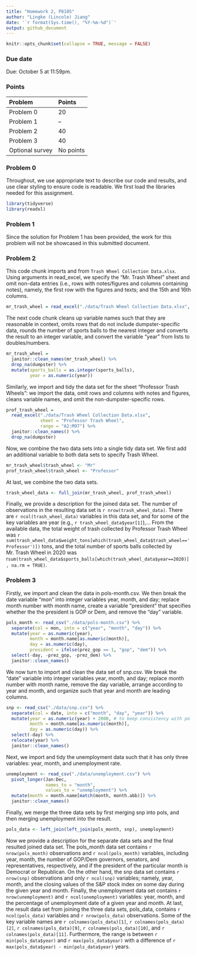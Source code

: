 ```yaml
---
title: "Homework 2, P8105"
author: "Lingke (Lincole) Jiang"
date: '`r format(Sys.time(), "%Y-%m-%d")`'
output: github_document
---
```


```r
knitr::opts_chunk$set(collapse = TRUE, message = FALSE)
```

### Due date

Due: October 5 at 11:59pm. 

### Points

| Problem         | Points    |
|:--------------- |:--------- |
| Problem 0       | 20        |
| Problem 1       | --        |
| Problem 2       | 40        |
| Problem 3       | 40        |
| Optional survey | No points |


### Problem 0

Throughout, we use appropriate text to describe our code and results, and use clear styling to ensure code is readable. We first load the libraries needed for this assignment.

```r
library(tidyverse)
library(readxl)
```


### Problem 1

Since the solution for Problem 1 has been provided, the work for this problem will not be showcased in this submitted document.



### Problem 2

This code chunk imports and  from `Trash Wheel Collection Data.xlsx`. Using arguments in read_excel, we specify the "Mr. Trash Wheel" sheet and omit non-data entries (i.e., rows with notes/figures and columns containing notes), namely, the first row with the figures and texts; and the 15th and 16th columns.

```r
mr_trash_wheel = read_excel("./data/Trash Wheel Collection Data.xlsx", sheet = "Mr. Trash Wheel", range = "A2:N550")
```

The next code chunk cleans up variable names such that they are reasonable in context, omits rows that do not include dumpster-specific data, rounds the number of sports balls to the nearest integer and converts the result to an integer variable, and convert the variable "year" from lists to doubles/numbers.

```r
mr_trash_wheel = 
  janitor::clean_names(mr_trash_wheel) %>% 
  drop_na(dumpster) %>% 
  mutate(sports_balls = as.integer(sports_balls),
         year = as.numeric(year)) 
```

Similarly, we import and tidy the data set for the sheet "Professor Trash Wheels": we import the data, omit rows and columns with notes and figures, cleans variable names, and omit the non-dumpster-specific rows.

```r
prof_trash_wheel = 
  read_excel("./data/Trash Wheel Collection Data.xlsx", 
             sheet = "Professor Trash Wheel", 
             range = "A2:M97") %>% 
  janitor::clean_names() %>% 
  drop_na(dumpster)
```

Now, we combine the two data sets into a single tidy data set. We first add an additional variable to both data sets to specify Trash Wheel.

```r
mr_trash_wheel$trash_wheel <- "Mr"
prof_trash_wheel$trash_wheel <- "Professor"
```

At last, we combine the two data sets.

```r
trash_wheel_data <- full_join(mr_trash_wheel, prof_trash_wheel) 
```

Finally, we provide a description for the joined data set. The number of observations in the resulting data set is `r nrow(trash_wheel_data)`. There are `r ncol(trash_wheel_data)` variables in this data set, and for some of the key variables are year (e.g., `r trash_wheel_data$year[1]`),... From the available data, the total weight of trash collected by Professor Trash Wheel was `r sum(trash_wheel_data$weight_tons[which(trash_wheel_data$trash_wheel=='Professor')])` tons, and the total number of sports balls collected by Mr. Trash Wheel in 2020 was r`sum(trash_wheel_data$sports_balls[which(trash_wheel_data$year==2020)], na.rm = TRUE)`. 



### Problem 3

Firstly, we import and clean the data in pols-month.csv. We then break the date variable "mon" into integer variables year, month, and day; replace month number with month name, create a variable "president" that specifies whether the the president is GOP or Dem, and remove the "day" variable.

```r
pols_month <- read_csv("./data/pols-month.csv") %>% 
  separate(col = mon, into = c("year", "month", "day")) %>% 
  mutate(year = as.numeric(year), 
         month = month.name[as.numeric(month)], 
         day = as.numeric(day), 
         president = ifelse(prez_gop == 1, "gop", "dem")) %>%
  select(-day, -prez_gop, -prez_dem) %>%
  janitor::clean_names()
```

We now turn to import and clean the data set of snp.csv. We break the "date" variable into integer variables year, month, and day; replace month number with month name, remove the day variable, arrange according to year and month, and organize such that year and month are leading columns.

```r
snp <- read_csv("./data/snp.csv") %>% 
  separate(col = date, into = c("month", "day", "year")) %>%
  mutate(year = as.numeric(year) + 2000, # to keep consistency with pols_month
         month = month.name[as.numeric(month)],
         day = as.numeric(day)) %>%
  select(-day) %>%
  relocate(year) %>% 
  janitor::clean_names()
```

Next, we import and tidy the unemployment data such that it has only three variables: year, month, and unemployment rate.

```r
unemployment <- read_csv("./data/unemployment.csv") %>%
  pivot_longer(Jan:Dec, 
               names_to = "month", 
               values_to = "unemployment") %>%
  mutate(month = month.name[match(month, month.abb)]) %>%
  janitor::clean_names()
```

Finally, we merge the three data sets by first merging snp into pols, and then merging unemployment into the result.

```r
pols_data <- left_join(left_join(pols_month, snp), unemployment)
```

Now we provide a description for the separate data sets and the final resulted joined data set. The pols_month data set contains `r nrow(pols_month)` observations and `r ncol(pols_month)` variables, including year, month, the number of GOP/Dem governors, senators, and representatives, respectively, and if the president of the particular month is Democrat or Republican. On the other hand, the snp data set contains `r nrow(snp)` observations and only `r ncol(snp)` variables; namely, year, month, and the closing values of the S&P stock index on some day during the given year and month. Finally, the unemployment data set contains `r nrow(unemployment)` and `r ncol(unemployment)` variables: year, month, and the percentage of unemployment date of a given year and month. At last, the result data set from joining the three data sets, pols_data, contains `r ncol(pols_data)` variables and `r nrow(pols_data)` observations. Some of the key variable names are `r colnames(pols_data)[1]`, `r colnames(pols_data)[2]`, `r colnames(pols_data)[9]`, `r colnames(pols_data)[10]`, and `r colnames(pols_data)[11]`. Furthermore, the range is between `r min(pols_data$year)` and `r max(pols_data$year)` with a difference of `r max(pols_data$year) - min(pols_data$year)` years.